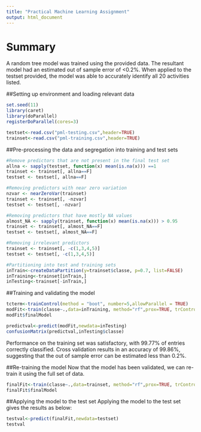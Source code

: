 ```yaml
---
title: "Practical Machine Learning Assignment"
output: html_document
---
```


# Summary

A random tree model was trained using the provided data. The resultant model had an estimated out of sample error of <0.2%. When applied to the testset provided, the model was able to accurately identify all 20 activities listed.

##Setting up environment and loading relevant data

```r
set.seed(11)
library(caret)
library(doParallel)
registerDoParallel(cores=3)

testset<-read.csv("pml-testing.csv",header=TRUE)
trainset<-read.csv("pml-training.csv",header=TRUE)

```

##Pre-processing the data and segregation into training and test sets

```r
#Remove predictors that are not present in the final test set
allna <- sapply(testset, function(x) mean(is.na(x))) ==1
trainset <- trainset[, allna==F]
testset <- testset[, allna==F]

#Removing predictors with near zero variation
nzvar <- nearZeroVar(trainset)
trainset <- trainset[, -nzvar]
testset <- testset[, -nzvar]

#Removing predictors that have mostly NA values
almost_NA <- sapply(trainset, function(x) mean(is.na(x))) > 0.95
trainset <- trainset[, almost_NA==F]
testset <- testset[, almost_NA==F]

#Removing irrelevant predictors 
trainset <- trainset[, -c(1,3,4,5)]
testset <- testset[, -c(1,3,4,5)]

#Partitioning into test and training sets
inTrain<-createDataPartition(y=trainset$classe, p=0.7, list=FALSE)
inTraining<-trainset[inTrain,]
inTesting<-trainset[-inTrain,]


```


##Training and validating the model

```r
tcterm<-trainControl(method = "boot", number=5,allowParallel = TRUE)
modFit<-train(classe~.,data=inTraining, method="rf",prox=TRUE, trControl = tcterm)
modFit$finalModel

predictval<-predict(modFit,newdata=inTesting)
confusionMatrix(predictval,inTesting$classe)
```

Performance on the training set was satisfactory, with 99.77% of entries correctly classified.
Cross validation results in an accuracy of 99.86%, suggesting that the out of sample error can be estimated less than 0.2%.

##Re-training the model
Now that the model has been validated, we can re-train it using the full set of data.

```r
finalFit<-train(classe~.,data=trainset, method="rf",prox=TRUE, trControl = tcterm)
finalFit$finalModel
```



##Applying the model to the test set
Applying the model to the test set gives the results as below:
```r
testval<-predict(finalFit,newdata=testset)
testval
```


